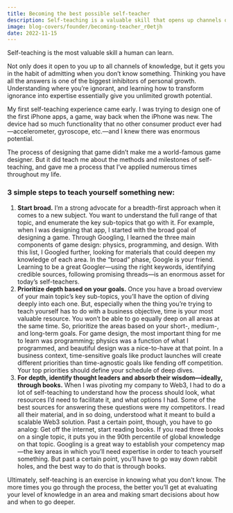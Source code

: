 ```yaml
---
title: Becoming the best possible self-teacher
description: Self-teaching is a valuable skill that opens up channels of knowledge and encourages personal growth. The process involves starting broad, prioritizing depth based on goals, and absorbing wisdom from thought leaders through books. Self-teaching requires knowing what you don't know and continually evaluating your knowledge to make informed decisions about further learning.
image: blog-covers/founder/becoming-teacher_r0etjh
date: 2022-11-15
---
```


Self-teaching is the most valuable skill a human can learn.

Not only does it open to you up to all channels of knowledge, but it gets you in the habit of admitting when you don’t know something. Thinking you have all the answers is one of the biggest inhibitors of personal growth. Understanding where you’re ignorant, and learning how to transform ignorance into expertise essentially give you unlimited growth potential.

My first self-teaching experience came early. I was trying to design one of the first iPhone apps, a game, way back when the iPhone was new. The device had so much functionality that no other consumer product ever had—accelerometer, gyroscope, etc.—and I knew there was enormous potential.

The process of designing that game didn’t make me a world-famous game designer. But it did teach me about the methods and milestones of self-teaching, and gave me a process that I’ve applied numerous times throughout my life.

### **3 simple steps to teach yourself something new:**

1. **Start broad.** I’m a strong advocate for a breadth-first approach when it comes to a new subject. You want to understand the full range of that topic, and enumerate the key sub-topics that go with it. For example, when I was designing that app, I started with the broad goal of designing a game. Through Googling, I learned the three main components of game design: physics, programming, and design. With this list, I Googled further, looking for materials that could deepen my knowledge of each area. In the “broad” phase, Google is your friend. Learning to be a great Googler—using the right keywords, identifying credible sources, following promising threads—is an enormous asset for today’s self-teachers.
2. **Prioritize depth based on your goals.** Once you have a broad overview of your main topic’s key sub-topics, you’ll have the option of diving deeply into each one. But, especially when the thing you’re trying to teach yourself has to do with a business objective, time is your most valuable resource. You won’t be able to go equally deep on all areas at the same time. So, prioritize the areas based on your short-, medium-, and long-term goals. For game design, the most important thing for me to learn was programming; physics was a function of what I programmed, and beautiful design was a nice-to-have at that point. In a business context, time-sensitive goals like product launches will create different priorities than time-agnostic goals like fending off competition. Your top priorities should define your schedule of deep dives.
3. **For depth, identify thought leaders and absorb their wisdom—ideally, through books.** When I was pivoting my company to Web3, I had to do a lot of self-teaching to understand how the process should look, what resources I’d need to facilitate it, and what options I had. Some of the best sources for answering these questions were my competitors. I read all their material, and in so doing, understood what it meant to build a scalable Web3 solution. Past a certain point, though, you have to go analog: Get off the internet, start reading books. If you read three books on a single topic, it puts you in the 90th percentile of global knowledge on that topic. Googling is a great way to establish your competency map—the key areas in which you’ll need expertise in order to teach yourself something. But past a certain point, you’ll have to go way down rabbit holes, and the best way to do that is through books.

Ultimately, self-teaching is an exercise in knowing what you don’t know. The more times you go through the process, the better you’ll get at evaluating your level of knowledge in an area and making smart decisions about how and when to go deeper.
